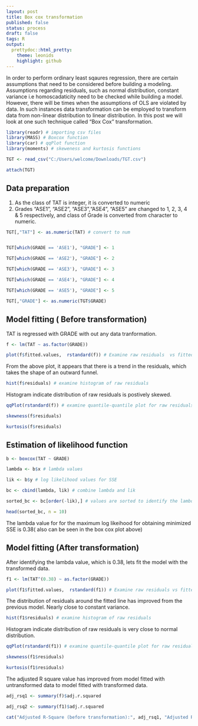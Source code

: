 ```yaml
---
layout: post
title: Box cox transformation
published: false
status: process
draft: false
tags: R 
output:
  prettydoc::html_pretty:
    theme: leonids
    highlight: github
---
```


In order to perform ordinary least sqaures regression, there are certain assumptions that need to be considered before building a modeling. Assumptions regarding residuals, such as normal distribution, constant variance i.e homoscadaticity need to be checked while building a model. However, there will be times when the assumptions of OLS are violated by data. In such instances data transformation can be employed to transform data from non-linear distribution to linear distribution. In this post we will look at one such technique called "Box Cox" transformation.



```r
library(readr) # importing csv files
library(MASS) # Boxcox function
library(car) # qqPlot function
library(moments) # skeweness and kurtosis functions
```

```r
TGT <- read_csv("C:/Users/welcome/Downloads/TGT.csv")

attach(TGT)
```

## Data preparation

1. As the class of TAT is integer, it is converted to numeric
2. Grades "ASE1", "ASE2", "ASE3","ASE4", "ASE5" are changed to 1, 2, 3, 4 & 5 respectively, and class of Grade is converted from character to numeric.
```r

TGT[,"TAT"] <- as.numeric(TAT) # convert to num


TGT[which(GRADE == 'ASE1'), "GRADE"] <- 1

TGT[which(GRADE == 'ASE2'), "GRADE"] <- 2

TGT[which(GRADE == 'ASE3'), "GRADE"] <- 3

TGT[which(GRADE == 'ASE4'), "GRADE"] <- 4

TGT[which(GRADE == 'ASE5'), "GRADE"] <- 5

TGT[,"GRADE"] <- as.numeric(TGT$GRADE)
```

## Model fitting ( Before transformation)

TAT is regressed with GRADE with out any data tranformation.
```r
f <- lm(TAT ~ as.factor(GRADE))

plot(f$fitted.values,  rstandard(f)) # Examine raw residuals  vs fitted values
```


From the above plot, it appears that there is a trend in the residuals, which takes the shape of an outward funnel.
```r
hist(f$residuals) # examine histogram of raw residuals
```

Histogram indicate distribution of raw residuals is postively skewed. 
```r
qqPlot(rstandard(f)) # examine quantile-quantile plot for raw residuals
```

```r
skewness(f$residuals) 

```

```r
kurtosis(f$residuals) 
```



## Estimation of likelihood function
```r
b <- boxcox(TAT ~ GRADE)

```
```r
lambda <- b$x # lambda values

lik <- b$y # log likelihood values for SSE

bc <- cbind(lambda, lik) # combine lambda and lik

sorted_bc <- bc[order(-lik),] # values are sorted to identify the lambda value for the maximum log likelihood for obtaining minimized SSE

head(sorted_bc, n = 10)
```

The lambda value for for the maximum log likeihood for obtaining minimized SSE is 0.38( also can be seen in the box cox plot above)



## Model fitting (After transformation)

After identifying the lambda value, which is 0.38, lets fit the model with the transformed data.
```r
f1 <- lm(TAT^(0.38) ~ as.factor(GRADE))

plot(f1$fitted.values,  rstandard(f1)) # Examine raw residuals vs fitted values
```

The distribution of residuals around the fitted line has improved from the previous model. Nearly close to constant variance.
```r
hist(f1$residuals) # examine histogram of raw residuals
```

Histogram indicate distribution of raw residuals is very close to normal distribution.

```r
qqPlot(rstandard(f1)) # examine quantile-quantile plot for raw residuals
```

```r
skewness(f1$residuals) 
```

```r
kurtosis(f1$residuals) 
```


The adjusted R square value has improved from model fitted with untransformed data to model fitted with transformed data. 
```r
adj_rsq1 <- summary(f)$adj.r.squared

adj_rsq2 <- summary(f1)$adj.r.squared

cat("Adjusted R-Square (before transformation):", adj_rsq1, "Adjusted R-Square (after transformation):", adj_rsq2, sep = "\n")
```

